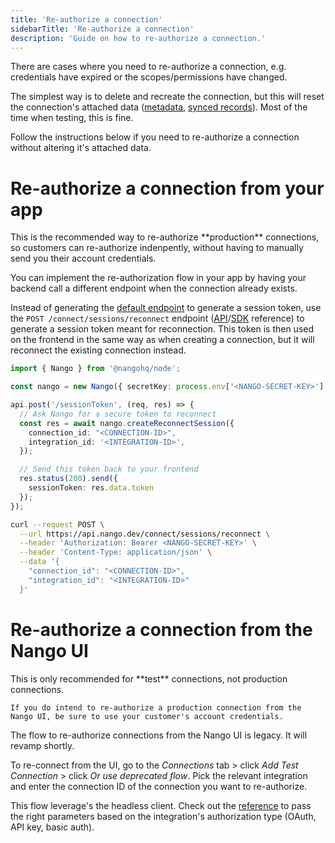 ```yaml
---
title: 'Re-authorize a connection'
sidebarTitle: 'Re-authorize a connection'
description: 'Guide on how to re-authorize a connection.'
---
```


There are cases where you need to re-authorize a connection, e.g. credentials have expired or the scopes/permissions have changed.

The simplest way is to delete and recreate the connection, but this will reset the connection's attached data ([metadata](/guides/customer-configuration#store-customer-specific-data), [synced records](/guides/syncs/overview#sync-endpoints-and-data-caching)). Most of the time when testing, this is fine. 

Follow the instructions below if you need to re-authorize a connection without altering it's attached data.

# Re-authorize a connection from your app

<Tip>
This is the recommended way to re-authorize **production** connections, so customers can re-authorize indenpently, without having to manually send you their account credentials.
</Tip>

You can implement the re-authorization flow in your app by having your backend call a different endpoint when the connection already exists.

Instead of generating the [default endpoint](/guides/api-authorization/authorize-in-your-app-default-ui#1-generate-a-session-token-backend) to generate a session token, use the `POST /connect/sessions/reconnect` endpoint ([API](/reference/api/connect/sessions/reconnect)/[SDK](/reference/sdks/node#create-a-reconnect-session) reference) to generate a session token meant for reconnection. This token is then used on the frontend in the same way as when creating a connection, but it will reconnect the existing connection instead.

<Tabs>

<Tab title="Node">

```ts
import { Nango } from '@nangohq/node';

const nango = new Nango({ secretKey: process.env['<NANGO-SECRET-KEY>'] });

api.post('/sessionToken', (req, res) => {
  // Ask Nango for a secure token to reconnect
  const res = await nango.createReconnectSession({
    connection_id: "<CONNECTION-ID>",
    integration_id: '<INTEGRATION-ID>',
  });

  // Send this token back to your frontend
  res.status(200).send({
    sessionToken: res.data.token
  });
});
```
</Tab>

<Tab title="cURL">

```bash
curl --request POST \
  --url https://api.nango.dev/connect/sessions/reconnect \
  --header 'Authorization: Bearer <NANGO-SECRET-KEY>' \
  --header 'Content-Type: application/json' \
  --data '{
    "connection_id": "<CONNECTION-ID>",
    "integration_id": "<INTEGRATION-ID>"
  }'

```

</Tab>

</Tabs>

# Re-authorize a connection from the Nango UI

<Tip>
    This is only recommended for **test** connections, not production connections. 

    If you do intend to re-authorize a production connection from the Nango UI, be sure to use your customer's account credentials.
</Tip>

<Note>
    The flow to re-authorize connections from the Nango UI is legacy. It will revamp shortly. 
</Note>

To re-connect from the UI, go to the _Connections_ tab > click _Add Test Connection_ > click _Or use deprecated flow_. Pick the relevant integration and enter the connection ID of the connection you want to re-authorize. 

This flow leverage's the headless client. Check out the [reference](/reference/sdks/frontend#connect-using-the-headless-client) to pass the right parameters based on the integration's authorization type (OAuth, API key, basic auth).


